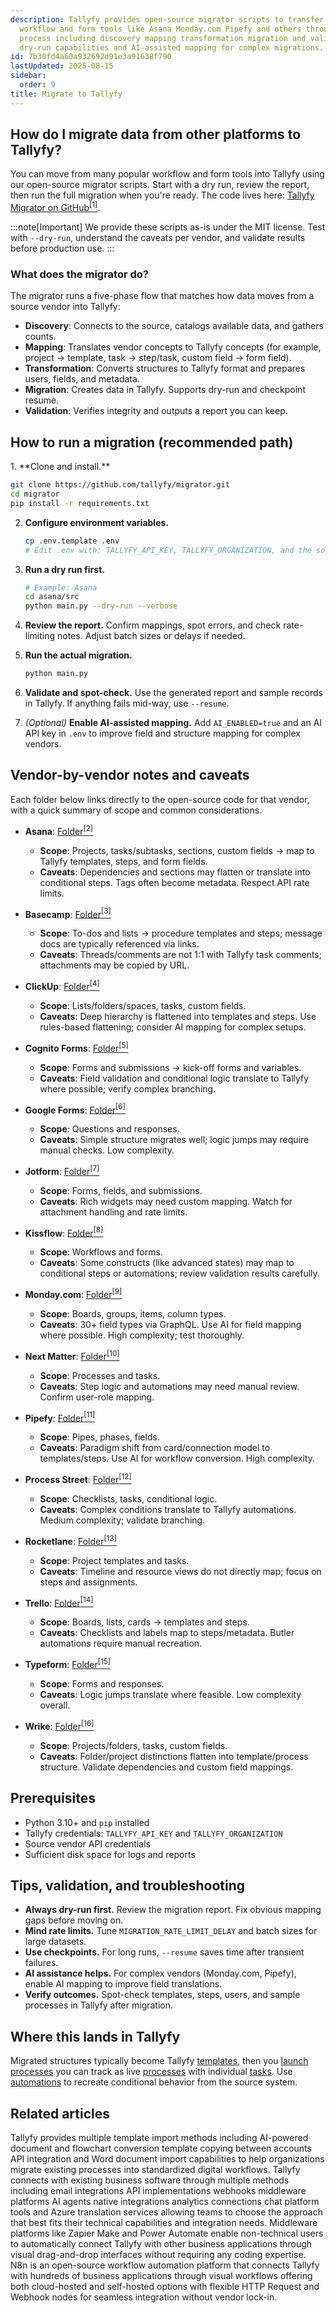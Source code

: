 ```yaml
---
description: Tallyfy provides open-source migrator scripts to transfer data from popular
  workflow and form tools like Asana Monday.com Pipefy and others through a five-phase
  process including discovery mapping transformation migration and validation with
  dry-run capabilities and AI-assisted mapping for complex migrations.
id: 7b30fd4a60a932692d91e3a91638f790
lastUpdated: 2025-08-15
sidebar:
  order: 9
title: Migrate to Tallyfy
---
```



## How do I migrate data from other platforms to Tallyfy?

You can move from many popular workflow and form tools into Tallyfy using our open-source migrator scripts. Start with a dry run, review the report, then run the full migration when you're ready. The code lives here: [Tallyfy Migrator on GitHub](https://github.com/tallyfy/migrator)<a href="https://github.com/tallyfy/migrator" rel="nofollow noopener noreferrer" target="_blank"><sup>[1]</sup></a>.

:::note[Important]
We provide these scripts as-is under the MIT license. Test with `--dry-run`, understand the caveats per vendor, and validate results before production use.
:::

### What does the migrator do?

The migrator runs a five-phase flow that matches how data moves from a source vendor into Tallyfy:

- **Discovery**: Connects to the source, catalogs available data, and gathers counts.
- **Mapping**: Translates vendor concepts to Tallyfy concepts (for example, project → template, task → step/task, custom field → form field).
- **Transformation**: Converts structures to Tallyfy format and prepares users, fields, and metadata.
- **Migration**: Creates data in Tallyfy. Supports dry-run and checkpoint resume.
- **Validation**: Verifies integrity and outputs a report you can keep.

## How to run a migration (recommended path)

<Steps>
1. **Clone and install.**

   ```bash
   git clone https://github.com/tallyfy/migrator.git
   cd migrator
   pip install -r requirements.txt
   ```

2. **Configure environment variables.**

   ```bash
   cp .env.template .env
   # Edit .env with: TALLYFY_API_KEY, TALLYFY_ORGANIZATION, and the source vendor's API keys
   ```

3. **Run a dry run first.**

   ```bash
   # Example: Asana
   cd asana/src
   python main.py --dry-run --verbose
   ```

4. **Review the report.** Confirm mappings, spot errors, and check rate-limiting notes. Adjust batch sizes or delays if needed.

5. **Run the actual migration.**

   ```bash
   python main.py
   ```

6. **Validate and spot-check.** Use the generated report and sample records in Tallyfy. If anything fails mid-way, use `--resume`.

7. *(Optional)* **Enable AI-assisted mapping.** Add `AI_ENABLED=true` and an AI API key in `.env` to improve field and structure mapping for complex vendors.
</Steps>

## Vendor-by-vendor notes and caveats

Each folder below links directly to the open-source code for that vendor, with a quick summary of scope and common considerations.

- **Asana**: [Folder](https://github.com/tallyfy/migrator/tree/main/asana)<a href="https://github.com/tallyfy/migrator/tree/main/asana" rel="nofollow noopener noreferrer" target="_blank"><sup>[2]</sup></a>
  - **Scope**: Projects, tasks/subtasks, sections, custom fields → map to Tallyfy templates, steps, and form fields.
  - **Caveats**: Dependencies and sections may flatten or translate into conditional steps. Tags often become metadata. Respect API rate limits.

- **Basecamp**: [Folder](https://github.com/tallyfy/migrator/tree/main/basecamp)<a href="https://github.com/tallyfy/migrator/tree/main/basecamp" rel="nofollow noopener noreferrer" target="_blank"><sup>[3]</sup></a>
  - **Scope**: To-dos and lists → procedure templates and steps; message docs are typically referenced via links.
  - **Caveats**: Threads/comments are not 1:1 with Tallyfy task comments; attachments may be copied by URL.

- **ClickUp**: [Folder](https://github.com/tallyfy/migrator/tree/main/clickup)<a href="https://github.com/tallyfy/migrator/tree/main/clickup" rel="nofollow noopener noreferrer" target="_blank"><sup>[4]</sup></a>
  - **Scope**: Lists/folders/spaces, tasks, custom fields.
  - **Caveats**: Deep hierarchy is flattened into templates and steps. Use rules-based flattening; consider AI mapping for complex setups.

- **Cognito Forms**: [Folder](https://github.com/tallyfy/migrator/tree/main/cognito-forms)<a href="https://github.com/tallyfy/migrator/tree/main/cognito-forms" rel="nofollow noopener noreferrer" target="_blank"><sup>[5]</sup></a>
  - **Scope**: Forms and submissions → kick-off forms and variables.
  - **Caveats**: Field validation and conditional logic translate to Tallyfy where possible; verify complex branching.

- **Google Forms**: [Folder](https://github.com/tallyfy/migrator/tree/main/google-forms)<a href="https://github.com/tallyfy/migrator/tree/main/google-forms" rel="nofollow noopener noreferrer" target="_blank"><sup>[6]</sup></a>
  - **Scope**: Questions and responses.
  - **Caveats**: Simple structure migrates well; logic jumps may require manual checks. Low complexity.

- **Jotform**: [Folder](https://github.com/tallyfy/migrator/tree/main/jotform)<a href="https://github.com/tallyfy/migrator/tree/main/jotform" rel="nofollow noopener noreferrer" target="_blank"><sup>[7]</sup></a>
  - **Scope**: Forms, fields, and submissions.
  - **Caveats**: Rich widgets may need custom mapping. Watch for attachment handling and rate limits.

- **Kissflow**: [Folder](https://github.com/tallyfy/migrator/tree/main/kissflow)<a href="https://github.com/tallyfy/migrator/tree/main/kissflow" rel="nofollow noopener noreferrer" target="_blank"><sup>[8]</sup></a>
  - **Scope**: Workflows and forms.
  - **Caveats**: Some constructs (like advanced states) may map to conditional steps or automations; review validation results carefully.

- **Monday.com**: [Folder](https://github.com/tallyfy/migrator/tree/main/monday)<a href="https://github.com/tallyfy/migrator/tree/main/monday" rel="nofollow noopener noreferrer" target="_blank"><sup>[9]</sup></a>
  - **Scope**: Boards, groups, items, column types.
  - **Caveats**: 30+ field types via GraphQL. Use AI for field mapping where possible. High complexity; test thoroughly.

- **Next Matter**: [Folder](https://github.com/tallyfy/migrator/tree/main/nextmatter)<a href="https://github.com/tallyfy/migrator/tree/main/nextmatter" rel="nofollow noopener noreferrer" target="_blank"><sup>[10]</sup></a>
  - **Scope**: Processes and tasks.
  - **Caveats**: Step logic and automations may need manual review. Confirm user-role mapping.

- **Pipefy**: [Folder](https://github.com/tallyfy/migrator/tree/main/pipefy)<a href="https://github.com/tallyfy/migrator/tree/main/pipefy" rel="nofollow noopener noreferrer" target="_blank"><sup>[11]</sup></a>
  - **Scope**: Pipes, phases, fields.
  - **Caveats**: Paradigm shift from card/connection model to templates/steps. Use AI for workflow conversion. High complexity.

- **Process Street**: [Folder](https://github.com/tallyfy/migrator/tree/main/process-street)<a href="https://github.com/tallyfy/migrator/tree/main/process-street" rel="nofollow noopener noreferrer" target="_blank"><sup>[12]</sup></a>
  - **Scope**: Checklists, tasks, conditional logic.
  - **Caveats**: Complex conditions translate to Tallyfy automations. Medium complexity; validate branching.

- **Rocketlane**: [Folder](https://github.com/tallyfy/migrator/tree/main/rocketlane)<a href="https://github.com/tallyfy/migrator/tree/main/rocketlane" rel="nofollow noopener noreferrer" target="_blank"><sup>[13]</sup></a>
  - **Scope**: Project templates and tasks.
  - **Caveats**: Timeline and resource views do not directly map; focus on steps and assignments.

- **Trello**: [Folder](https://github.com/tallyfy/migrator/tree/main/trello)<a href="https://github.com/tallyfy/migrator/tree/main/trello" rel="nofollow noopener noreferrer" target="_blank"><sup>[14]</sup></a>
  - **Scope**: Boards, lists, cards → templates and steps.
  - **Caveats**: Checklists and labels map to steps/metadata. Butler automations require manual recreation.

- **Typeform**: [Folder](https://github.com/tallyfy/migrator/tree/main/typeform)<a href="https://github.com/tallyfy/migrator/tree/main/typeform" rel="nofollow noopener noreferrer" target="_blank"><sup>[15]</sup></a>
  - **Scope**: Forms and responses.
  - **Caveats**: Logic jumps translate where feasible. Low complexity overall.

- **Wrike**: [Folder](https://github.com/tallyfy/migrator/tree/main/wrike)<a href="https://github.com/tallyfy/migrator/tree/main/wrike" rel="nofollow noopener noreferrer" target="_blank"><sup>[16]</sup></a>
  - **Scope**: Projects/folders, tasks, custom fields.
  - **Caveats**: Folder/project distinctions flatten into template/process structure. Validate dependencies and custom field mappings.

## Prerequisites

- Python 3.10+ and `pip` installed
- Tallyfy credentials: `TALLYFY_API_KEY` and `TALLYFY_ORGANIZATION`
- Source vendor API credentials
- Sufficient disk space for logs and reports

## Tips, validation, and troubleshooting

- **Always dry-run first.** Review the migration report. Fix obvious mapping gaps before moving on.
- **Mind rate limits.** Tune `MIGRATION_RATE_LIMIT_DELAY` and batch sizes for large datasets.
- **Use checkpoints.** For long runs, `--resume` saves time after transient failures.
- **AI assistance helps.** For complex vendors (Monday.com, Pipefy), enable AI mapping to improve field translations.
- **Verify outcomes.** Spot-check templates, steps, users, and sample processes in Tallyfy after migration.

## Where this lands in Tallyfy

Migrated structures typically become Tallyfy [templates](/products/pro/documenting/templates/), then you [launch processes](/products/pro/launching/) you can track as live [processes](/products/pro/tracking-and-tasks/processes/) with individual [tasks](/products/pro/tracking-and-tasks/tasks/). Use [automations](/products/pro/documenting/templates/automations/) to recreate conditional behavior from the source system.

## Related articles
<CardGrid>
<LinkTitleCard header="<b>Templates > Import a template</b>" href="/products/pro/documenting/templates/import-feature/" > Tallyfy provides multiple template import methods including AI-powered document and flowchart conversion template copying between accounts API integration and Word document import capabilities to help organizations migrate existing processes into standardized digital workflows. </LinkTitleCard>
<LinkTitleCard header="<b>Pro > Integrations</b>" href="/products/pro/integrations/" > Tallyfy connects with existing business software through multiple methods including email integrations API implementations webhooks middleware platforms AI agents native integrations analytics connections chat platform tools and Azure translation services allowing teams to choose the approach that best fits their technical capabilities and integration needs. </LinkTitleCard>
<LinkTitleCard header="<b>Integrations > Middleware</b>" href="/products/pro/integrations/middleware/" > Middleware platforms like Zapier Make and Power Automate enable non-technical users to automatically connect Tallyfy with other business applications through visual drag-and-drop interfaces without requiring any coding expertise. </LinkTitleCard>
<LinkTitleCard header="<b>Middleware > n8n</b>" href="/products/pro/integrations/middleware/n8n/" > N8n is an open-source workflow automation platform that connects Tallyfy with hundreds of business applications through visual workflows offering both cloud-hosted and self-hosted options with flexible HTTP Request and Webhook nodes for seamless integration without vendor lock-in. </LinkTitleCard>
</CardGrid>